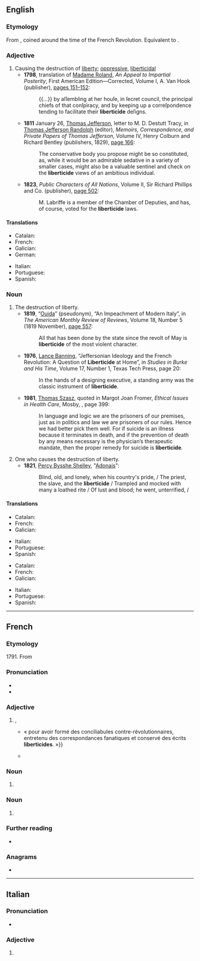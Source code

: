 ==English==

===Etymology===
From {{bor|en|fr|liberticide}}, coined around the time of the French Revolution. Equivalent to {{suffix|en|liberty|cide}}.

===Adjective===
{{en-adj|-}}

# Causing the destruction of [[liberty]]; [[oppressive]], [[liberticidal]]
#* '''1798''', translation of [[w:Madame Roland|Madame Roland]], ''An Appeal to Impartial Posterity'', First American Edition—Corrected, Volume I, A. Van Hook (publisher), [http://books.google.com/books?id=adsRAAAAIAAJ&pg=RA1-PA152&dq=liberticide pages 151–152]:
#*: {{...}} by aſſembling at her houſe, in ſecret council, the principal chiefs of that conſpiracy, and by keeping up a correſpondence tending to facilitate their '''liberticide''' deſigns.
#* '''1811''' January 26, [[w:Thomas Jefferson|Thomas Jefferson]], letter to M. D. Destutt Tracy, in [[w:Thomas Jefferson Randolph|Thomas Jefferson Randolph]] (editor), ''Memoirs, Correspondence, and Private Papers of Thomas Jefferson'', Volume IV, Henry Colburn and Richard Bentley (publishers, 1829), [http://books.google.com/books?id=E_5sgeh0NzkC&pg=PA166&dq=liberticide page 166]:
#*: The conservative body you propose might be so constituted, as, while it would be an admirable sedative in a variety of smaller cases, might also be a valuable sentinel and check on the '''liberticide''' views of an ambitious individual.
#* '''1823''', ''Public Characters of All Nations'', Volume II, Sir Richard Phillips and Co. (publisher), [http://books.google.com/books?id=0LIBAAAAYAAJ&pg=RA2-PA502&dq=liberticide page 502]:
#*: M. Labriffe is a member of the Chamber of Deputies, and has, of course, voted for the '''liberticide''' laws.

====Translations====
{{trans-top|causing the destruction of liberty}}
* Catalan: {{t|ca|lliberticida|m|f}}
* French: {{t+|fr|liberticide|m|f}}
* Galician: {{t|gl|liberticida|m|f}}
* German: {{t|de|freiheitsfeindlich}}
{{trans-mid}}
* Italian: {{t+|it|liberticida |m|f}}
* Portuguese: {{t|pt|liberticida|m|f}}
* Spanish: {{t+|es|liberticida|m|f}}
{{trans-bottom}}

===Noun===
{{en-noun|~}}

# The destruction of liberty.
#* '''1819''', “[[w:Ouida|Ouida]]” (pseudonym), “An Impeachment of Modern Italy”, in ''The American Monthly Review of Reviews'', Volume 18, Number 5 (1819 November), [http://books.google.com/books?id=hWPrsFidW0AC&pg=PA557&dq=liberticide page 557]:
#*: All that has been done by the state since the revolt of May is '''liberticide''' of the most violent character.
#* '''1976''', [[w:Lance Banning|Lance Banning]], “Jeffersonian Ideology and the French Revolution: A Question of '''Liberticide''' at Home”, in ''Studies in Burke and His Time'', Volume 17, Number 1,<sup >[http://books.google.com/books?id=u5ghAQAAIAAJ ]</sup> Texas Tech Press, page 20:
#*: In the hands of a designing executive, a standing army was the classic instrument of '''liberticide'''.
#* '''1981''', [[w:Thomas Szasz|Thomas Szasz]], quoted in Margot Joan Fromer, ''Ethical Issues in Health Care'',<sup >[http://books.google.co.uk/books?id=IGFtAAAAMAAJ ]</sup> Mosby, {{ISBN|9780801617287}}, page 399:
#*: In language and logic we are the prisoners of our premises, just as in politics and law we are prisoners of our rules.<!-- Elsewhere, “rules” is given as “rulers”, but “rules” seems more likely, especially in the context of law and logic. --> Hence we had better pick them well. For if suicide is an illness because it terminates in death, and if the prevention of death by any means necessary is the physician’s therapeutic mandate, then the proper remedy for suicide is '''liberticide'''.
# One who causes the destruction of liberty.
#* '''1821''', [[w:Percy Bysshe Shelley|Percy Bysshe Shelley]], "[[wikisource:Adonais|Adonais]]":
#*: Blind, old, and lonely, when his country's pride, / The priest, the slave, and the '''liberticide''' / Trampled and mocked with many a loathed rite / Of lust and blood; he went, unterrified, /

====Translations====
{{trans-top|the destruction of liberty}}
* Catalan: {{t|ca|lliberticidi|m}}
* French: {{t+|fr|liberticide|m}}
* Galician: {{t|gl|liberticidio|m}}
{{trans-mid}}
* Italian: {{t|it|liberticidio}}
* Portuguese: {{t+|pt|liberticídio|m}}
* Spanish: {{t|es|liberticidio|m}}
{{trans-bottom}}

{{trans-top|one who causes the destruction of liberty}}
* Catalan: {{t|ca|lliberticida|m|f}}
* French: {{t+|fr|liberticide|m|f}}
* Galician: {{t|gl|liberticida|m|f}}
{{trans-mid}}
* Italian: {{t+|it|liberticida |m|f}}
* Portuguese: {{t|pt|liberticida|m|f}}
* Spanish: {{t+|es|liberticida|m|f}}
{{trans-bottom}}

----

==French==

===Etymology===
1791. From {{suffix|fr|liberté|cide}}

===Pronunciation===
* {{fr-IPA}}
* {{audio|fr|LL-Q150 (fra)-WikiLucas00-liberticide.wav|France (Lyon)}}

===Adjective===
{{fr-adj}}

# {{l|en|liberticide}}, {{l|en|liberticidal}}
#* {{quote-book|fr|author={{w|Georges Bernanos}}|title=Dialogues des Carmélites|year=c. 1948|passage=Le tribunal prononce la condamnation à mort des seize carmélites {{...}} « pour avoir formé des conciliabules contre-révolutionnaires, entretenu des correspondances fanatiques et conservé des écrits '''liberticides'''. »}}
#* {{quote-web|fr|work=Le Monde|date=2020-09-29|title=En Europe, l’exaspération grandit face aux mesures anti-Covid 19|url=https://www.lemonde.fr/international/article/2020/09/29/en-europe-l-exasperation-grandit-face-aux-mesures-anti-covid-19_6053989_3210.html|passage=Si la peur persistante de la pandémie, qui a fait à ce jour plus d’un million de morts dans le monde, contribue globalement au respect des dispositifs visant à freiner sa propagation, partout en Europe des mouvements antimasque et des manifestations d’exaspération sont apparus contre les actions des gouvernements, jugées tantôt '''liberticides''', tantôt incohérentes.}}

===Noun===
{{fr-noun|mf}}

# {{l|en|liberticide}} {{gloss|one who causes the destruction of liberty}}

===Noun===
{{fr-noun|m}}

# {{l|en|liberticide}} {{gloss|the destruction of liberty}}

===Further reading===
* {{R:TLFi}}

===Anagrams===
* {{l|fr|crédibilité}}

----

==Italian==

===Pronunciation===
* {{rhymes|it|ide}}

===Adjective===
{{head|it|adjective form}}

# {{feminine plural of|it|liberticida}}